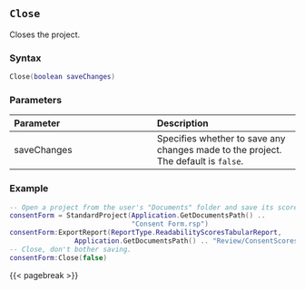 ## `Close` {#standard-close}

Closes the project.

### Syntax {-}

``` .lua
Close(boolean saveChanges)
```

### Parameters {-}

**Parameter** | **Description**
| :-- | :-- |
saveChanges | Specifies whether to save any changes made to the project. The default is `false`.

### Example {-}

``` .lua
-- Open a project from the user's "Documents" folder and save its scores summary
consentForm = StandardProject(Application.GetDocumentsPath() ..
                              "Consent Form.rsp")
consentForm:ExportReport(ReportType.ReadabilityScoresTabularReport,
                Application.GetDocumentsPath() .. "Review/ConsentScoresSummary.htm")
-- Close, don't bother saving.
consentForm:Close(false)
```

{{< pagebreak >}}